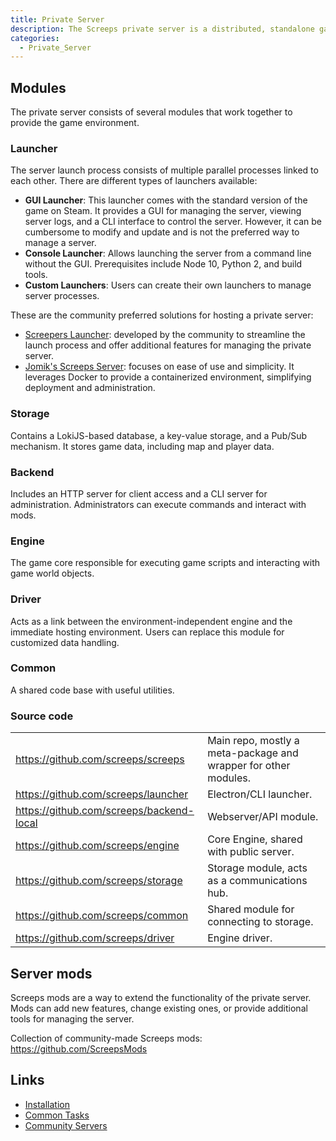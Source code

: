 ```yaml
---
title: Private Server
description: The Screeps private server is a distributed, standalone game server that allows you to launch your own game world on a local computer or dedicated server on the Internet.
categories:
  - Private_Server
---
```


## Modules

The private server consists of several modules that work together to provide the game environment.

### Launcher

The server launch process consists of multiple parallel processes linked to each other. There are different types of launchers available:

- **GUI Launcher**: This launcher comes with the standard version of the game on Steam. It provides a GUI for managing the server, viewing server logs, and a CLI interface to control the server. However, it can be cumbersome to modify and update and is not the preferred way to manage a server.
- **Console Launcher**: Allows launching the server from a command line without the GUI. Prerequisites include Node 10, Python 2, and build tools.
- **Custom Launchers**: Users can create their own launchers to manage server processes.

These are the community preferred solutions for hosting a private server:

- [Screepers Launcher](https://github.com/screepers/screeps-launcher): developed by the community to streamline the launch process and offer additional features for managing the private server.
- [Jomik's Screeps Server](https://github.com/Jomik/screeps-server): focuses on ease of use and simplicity. It leverages Docker to provide a containerized environment, simplifying deployment and administration.

### Storage

Contains a LokiJS-based database, a key-value storage, and a Pub/Sub mechanism. It stores game data, including map and player data.

### Backend

Includes an HTTP server for client access and a CLI server for administration. Administrators can execute commands and interact with mods.

### Engine

The game core responsible for executing game scripts and interacting with game world objects.

### Driver

Acts as a link between the environment-independent engine and the immediate hosting environment. Users can replace this module for customized data handling.

### Common

A shared code base with useful utilities.

### Source code
|                                          |                                                                 |
| ---------------------------------------- | ----------------------------------------------------------------|
| https://github.com/screeps/screeps       | Main repo, mostly a meta-package and wrapper for other modules. |
| https://github.com/screeps/launcher      | Electron/CLI launcher.                                          |
| https://github.com/screeps/backend-local | Webserver/API module.                                           |
| https://github.com/screeps/engine        | Core Engine, shared with public server.                         |
| https://github.com/screeps/storage       | Storage module, acts as a communications hub.                   |
| https://github.com/screeps/common        | Shared module for connecting to storage.                        |
| https://github.com/screeps/driver        | Engine driver.                                                  |

## Server mods

Screeps mods are a way to extend the functionality of the private server. Mods can add new features, change existing ones, or provide additional tools for managing the server.

Collection of community-made Screeps mods: https://github.com/ScreepsMods

## Links

- [Installation](/Private_Server_Installation)
- [Common Tasks](/Private_Server_Common_Tasks)
- [Community Servers](/Community_Servers)
